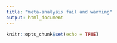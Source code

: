 ```yaml
---
title: "meta-analysis fail and warning"
output: html_document
---
```


```r
knitr::opts_chunk$set(echo = TRUE)
```



